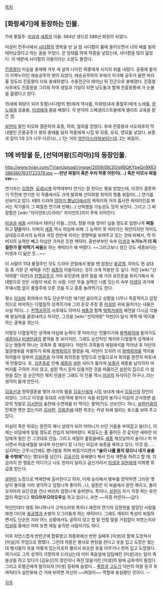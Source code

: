 [[목차]]
== [화랑세기]에 등장하는 인물. ==
11세 풍월주. [[미실]]과 [[세종]]의 아들. 564년 생으로 588년 화랑이 되었다.

미실이 천주사에서 [[사다함]]의 명복을 빈 날 밤 사다함이 품에 들어오면서 너의 배를 빌려 태어났겠다고 하는 꿈을 꾸었다. 곧 잉태를 하여 하종을 낳았는데, 사다함을 많이 닮았다. 이 때문에 사다함의 아들이라는 소문도 돌았다.

[[진흥왕]]이 미실을 총애해 겨우 세 살의 나이인 하종에게 사지의 위를 내렸다. 궁중에 들어가 이복누이인 애송공주의 벗이 되었다. 애송공주와의 우애가 지극해 공주가 울면 따라 울 정도라 진흥왕이 더욱 총애하였다. 수종전군이 태어난 뒤 전군으로 봉해졌다. 진흥왕 사후에도 진흥왕을 그리워 하여 생일과 기일이 되면 낭도들과 함께 진흥왕릉에 가 눈물을 흘렸다고 한다.

15세에 화랑이 되어 토함(사다함의 형)에게 역사를, 이화랑(4세 풍월주)에게 노래를, [[문노]]에게 검술을, [[미생]]에게 춤을 배웠다. 각 분야의 스페셜리스트들에게 엘리트 교육을 받은 셈.

[[설원]]의 딸인 미모와 결혼하여 효종, 하희, 월희를 얻었다. 후에 진흥왕과 사도태후의 막내딸인 은륜공주가 왕의 총애를 잃자 하종에게 시집 와 모종, 유모, 영모를 낳았다. 보종과 같이 1과 2가 너무 다르다(...) 1는 거의 [[엄친아]]스러워보이는데..2는 찌질이..

== 1에 바탕을 둔, [선덕여왕(드라마)]의 등장인물. ==
http://www.tvian.com/TVianUpload//image/2009/08/20/q88QKYbeQn9X633863607631722379.jpg
~~'''만년 찌질이 혹은 우리 하종 어린이(...) 혹은 미모사 찌질ver'''~~

연기자는 [[김정현]]. [[모래시계]] 아역때부터 연기는 잘 한다는 평을 받았는데, 이것이 결혼하기 직전에 연기한 이 작품에서도 크게 발휘해 선덕여왕 최악의 명품 찌질이(...) 연기를 선보이고 있다. KBS 드라마 [[엄마가 뿔났다]]에서의 캐릭터와 거의 흡사한 캐릭터인걸 봐서는 작가들이 그 찌질한 연기에 반해(...) 선택했을 가능성도 있어 보인다. 그리고 그 찌질함은 [wiki:"자이언트(드라마)" 자이언트]까지 주욱 이어진다.

[[미실]]과 [[세종]] 사이에서 태어난 아들...인데, 정말 아들 맞아? 싶을 정도로 엄청나게 '''찌질'''하고 '''단순'''하다. 아버지 [[세종]] 역시 야심에 비해 그 능력이 못 따라가는 위인이지만 적어도 상대등으로서의 능력과 국정 전반에 끼치는 영향력을 보여주고 있는 것에 비해서, 딱 아버지의 능력만 빼고 야심만 가져온 듯한 캐릭터. 중반부부턴 숙부 [[미생]]과 '''누가누가 더 찌질한가 말 따먹기 싸움'''을 하는 캐릭터가 돼 버렸다. ~~그러고보니 생긴 것도 세종보다는 미생과 더 닮은 듯...~~

이 사람이 11대 풍월주인 것도 드라마 관점에서 봤을 땐 엄청난 [[충공깽]]. 아마도 현 상대등 중 가장 큰 세력을 가진 [[세종]]의 아들이라는 것이 크게 작용한 듯 싶다. 어린 [wiki:"선덕여왕" 덕만]과 [[천명공주]]가 가야 유민촌에 끌려 왔을 때 가야 유민촌을 뒤치기해서 쑥대밭으로 만든 사람이 바로 이 사람. 다만 무술 실력은 나름 있는지 숙부 [[미생]]이 과거에 무예시험 없이 풍월주에 오른 것을 두고 종종 놀려먹기도 한다. 

평소 [[미실]]파 회의에서 하도 단순무식한 얘기만 골라하고 상황을 너무나 즉흥적이고 감정적으로 파악하는 다혈질적 성격이기에 그의 온갖 주장 중 [[미실]]의 귀에 들어가는 내용은 사실 적다(...). [[천명공주]]의 사후에도 아버지 [[세종]]과 함께 [[박혁거세]]의 예언을 다시금 이용해 왕실파를 끝장내려고 하지만, 그것을 [wiki:"선덕여왕" 덕만]이 일식 계책 때 역이용하는 굴욕을 겪는다.

이렇듯 다혈질적인 성격에 야심에 능력이 못 따라가는 인물이기에 [[화백회의]]에 들어가도 [[세종]]이나 [[미생]]만큼의 활약을 못 보이지만, 그래도 순간적인 재치와 다혈질적 성격에서 오는 행동력 하나는 귀족파 중 제일이다. 덕만이 귀족들의 매점매석을 막아낸 후 덕만의 월권행위를 처벌하기 위해 [[화백회의]]가 열렸을 때, 덕만이 오히려 이 [[화백회의]]를 역이용하려들자 일부러 [[김용춘]]을 자극해 회의장을 엉망으로 만듦으로서 회의를 완전히 파토내게 만들었다. 또, [[김춘추]]로 인해 [[세종]]과 [[설원]] 사이가 틀어져 [[보종]]이 세종을 납치하자 아버지를 구하러 가지 않고, 설원 역시 혼자 있을거란 것을 떠올리곤 설원의 집으로 가 설원을 잡는 등 순간적인 재치 만큼은 그래도 이 인물 역시 [[미실]]의 자식이긴 하구나..라는 생각이 들게 만든다.

[[김유신]]과 정략결혼을 맺어 자기의 딸을 [[김유신]]에게 시집 보내게 돼서 [[김유신]]의 장인이 되었다. 그리고 이것을 토대로 사돈댁에 찾아가 속을 뒤집어 놓거나 미실의 군사정변 음모의 첫발로 [[김서현]]의 술잔에 수면제를 타 먹이는 활약(?)도 선보인다. 허나, [[설원]]만큼의 잔혹한 면은 없는지라 [[김서현]], [[김용춘]]에 대한 취조는 커녕 되례 밀리는 포스를 보여 주고 있다.

미실이 죽은 뒤로는 완전히 패닉 상태가 되어 어머니가 쓰던 거울을 부여잡고 울더니, 이제는 비담에게 밀릴 정도로 안습이 되어버렸다. 찌질도는 좀 줄어든 것 같지만 새파란 비담에게 밀린 건 그것대로 안습. 그리고 세월이 흘렀음에도 [[세종]] 제삿날까지 술이나 퍼 마시면서 허송세월을 보내며 자신보다 잘 나가는 비담과 보종을 욕하고 있다. 이것 참...... 심지어는 근무시간에도 병나발을 하며 찌질거리면서 '''"술이 나를 들지 않으니 내가 술을 들 수밖에"'''라는 명대사를 남긴다. [[김유신]]이 유배됐다 해서 인사 개편을 하려고 할 때, 지금까지 한 행동은 어디가고 나도 한자리 달라고 굽신거려서 [[미생]]과 [[설원]]에게 이뭐병 취급을 받는다. 

[[설원]]이 노장으로 백제전에 출마한다고 하자, 이제 승리해서 병부를 장악하면 그리운 옛날이 돌아올 거라 생각하고 엄청나게 좋아하...나, 설원은 이 싸움에서 완전 깨지고, 돌아오자마자 요단강을 건너 버리자 엄청나게 슬퍼한다. 특히나, [[설원]]이 자기 걱정 하는 유언 없이 죽었다고 '''아으아우으아오우'''를 하고 있으니, 과연 ~~하종 어린이~~답다.

악인인데다 행동 하나하나가 고약스러워 특히나 예전의 연기자 김정현을 알았던 사람들에겐 더더욱 [[충공깽]]과 손발이 오그라들게 하는 캐릭터다. 그래도 캐릭터 특성이 찌질하면서도 단순한 지라 어느 상황에서도 굴하지 않고 할 말 안할 말을 거침없이 퍼붓는지라 [[미실]]파 중에선 어찌 보면 제일 솔직한 사람이기도 하다.

이후 자연스럽게 반란군에 합류했고 최종화에선 반란 실패후 [미생]과 함께 도망쳐서 [미실]의 무덤으로 향했다. 그런데 하종은 병사로 변장을 한다고 옷을 입고 도망은 쳤는데 병사들이 옷을 어떻게 입는지조차 몰라서 비슷한 옷을 아무거나 줏어 입고 도망쳤다. 여기서도 그의 성격이 극명하게 드러났는데 이미 죽음앞에 담담해진 [미생]과는 달리 죽을상을 하고 있다가 [김유신]의 장인이니 죽진 않을거란 [미생]의 말에 급화색이 돌았다. 그리고 토벌군에게 발각되자 [미생] 등뒤에 숨었다... [[죽방]]과 [[고도]]가 덕만의 여왕 등극 후 캐릭터가 삼천포에 간 거에 비하면 자신의 ~~찌질이~~ 역할에 충실했던 것이다. --

[[각주]]

